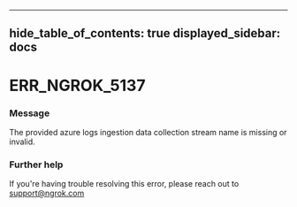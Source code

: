 

---
hide_table_of_contents: true
displayed_sidebar: docs
---


# ERR_NGROK_5137

### Message
The provided azure logs ingestion data collection stream name is missing or invalid.

<ErrorDetails />



### Further help
If you're having trouble resolving this error, please reach out to [support@ngrok.com](mailto:support@ngrok.com?subject=Help%20with%20ERR_NGROK_5137)

